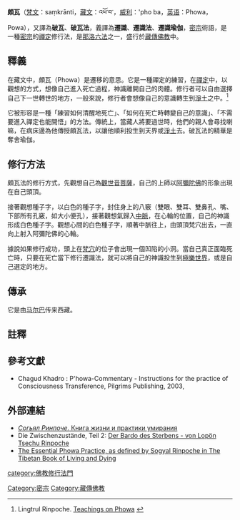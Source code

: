 {{expand|time=2011-06-12T09:10:12+00:00}}

'''頗瓦'''（[[梵语|梵文]]：saṃkrānti，[[藏文|藏文]]：འཕོ་བ་，[[威利转写|威利]]：'pho ba，[[英语|英语]]：Phowa，Powa），又譯為'''破瓦'''、'''破瓦法'''，義譯為'''遷識'''、'''遷識法'''、'''遷識瑜伽'''，[[密宗|密宗]]術語，是一種[[密宗|密宗]]的[[禪定|禪定]]修行法，是[[那洛六法|那洛六法]]之一，盛行於[[藏傳佛教|藏傳佛教]]中。

==釋義==
在藏文中，頗瓦（Phowa）是遷移的意思。它是一種禪定的練習，在[[禪定|禪定]]中，以觀想的方式，想像自己進入死亡過程，神識離開自己的肉體。修行者可以自由選擇自己下一世轉世的地方，一般來說，修行者會想像自己的意識轉生到[[淨土|淨土]]之中。<ref>Lingtrul Rinpoche. [http://www.kathokgonpa.ca/teachings-phowa.php Teachings on Phowa] {{webarchive|url=https://web.archive.org/web/20150205133233/http://www.kathokgonpa.ca/teachings-phowa.php |date=2015-02-05 }}</ref>

它被形容是一種「練習如何清醒地死亡」、「如何在死亡時轉變自己的意識」、「不需要進入禪定也能開悟」的方法。傳統上，當藏人將要過世時，他們的親人會尋找喇嘛，在病床邊為他傳授頗瓦法，以讓他順利投生到天界或[[淨土|淨土]]去。破瓦法的精華是奪舍瑜伽。

==修行方法==
頗瓦法的修行方式，先觀想自己為[[觀世音菩薩|觀世音菩薩]]，自己的上師以[[阿彌陀佛|阿彌陀佛]]的形象出現在自己頭頂。

接著觀想種子字，以白色的種子字，封住身上的八竅（雙眼、雙耳、雙鼻孔、嘴、下部所有孔竅，如大小便孔），接著觀想氣歸入[[中脈|中脈]]，在心輪的位置，自己的神識形成白色種子字。觀想心間的白色種子字，順著中脈往上，由頭頂梵穴出去，一直向上射入阿彌陀佛的心輪。

據說如果修行成功，頭上在[[梵穴|梵穴]]的位子會出現一個凹陷的小洞。當自己真正面臨死亡時，只要在死亡當下修行遷識法，就可以將自己的神識投生到[[極樂世界|極樂世界]]，或是自己選定的地方。

==傳承==
它是由[[马尔巴|马尔巴]]传来西藏。

==註釋==
{{reflist}}

==參考文獻==
{{refbegin}}
* Chagud Khadro : P'howa-Commentary - Instructions for the practice of Consciousness Transference, Pilgrims Publishing, 2003, {{ISBN|8177690973}}
{{refend}}

==外部連結==
* [http://psylib.ukrweb.net/books/sogri01/index.htm ''Согьял Ринпоче.'' Книга жизни и практики умирания] {{Wayback|url=http://psylib.ukrweb.net/books/sogri01/index.htm |date=20200810030934 }} {{ru icon}}
* Die Zwischenzustände, Teil 2: [http://www.buddhismus-heute.de/archive.issue__30.position__6.de.html Der Bardo des Sterbens - von Lopön Tsechu Rinpoche] {{Wayback|url=http://www.buddhismus-heute.de/archive.issue__30.position__6.de.html |date=20201030084405 }} {{de icon}}
* [http://www.kaykeys.net/spirit/buddhism/phowa.html The Essential Phowa Practice, as defined by Sogyal Rinpoche in The Tibetan Book of Living and Dying] {{Wayback|url=http://www.kaykeys.net/spirit/buddhism/phowa.html |date=20180311065823 }} {{en icon}}

{{DEFAULTSORT:Phowa}}
[[Category:密宗|Category:密宗]]
[[category:佛教修行法門|category:佛教修行法門]]
[[Category:藏傳佛教|Category:藏傳佛教]]